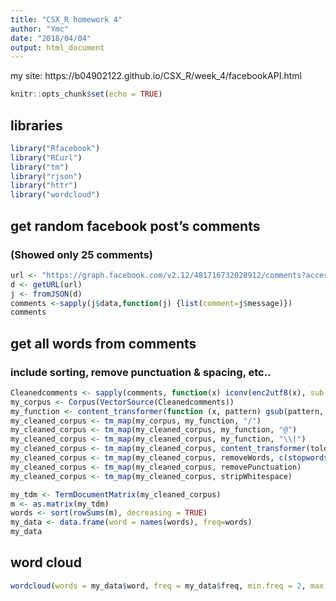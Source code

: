 ```yaml
---
title: "CSX_R homework 4"
author: "Ymc"
date: "2018/04/04"
output: html_document
---
```

my site: https://b04902122.github.io/CSX_R/week_4/facebookAPI.html
  
  ```r
knitr::opts_chunk$set(echo = TRUE)
```

## libraries

```r
library("Rfacebook")
library("RCurl")
library("tm")
library("rjson")
library("httr")
library("wordcloud")
```

## get random facebook post's comments
### (Showed only 25 comments)
```r
url <- "https://graph.facebook.com/v2.12/481716732028912/comments?access_token=EAACEdEose0cBABe81zAzppjKdF1Blxwr4l7sMsB1baz0zWs9pSgumZAfT9nsCDlJxm3ySrmQrjoZA8OT4kjeIhG5pnRDbFkfylqre6LguQHn9RFmuJxJTTrLP4PVr31ZCSvbkKuAvzkpLOToykjtIgslozyZAZA6kw8XTBtdzFneiQpkeFL1xAV0XBO6wRNtKfelToDE1sgZDZD&pretty=0&limit=25&after=NDU4NwZDZD"
d <- getURL(url)
j <- fromJSON(d)
comments <-sapply(j$data,function(j) {list(comment=j$message)})
comments
```
## get all words from comments
### include sorting, remove punctuation & spacing, etc..
```r
Cleanedcomments <- sapply(comments, function(x) iconv(enc2utf8(x), sub = "byte"))
my_corpus <- Corpus(VectorSource(Cleanedcomments))
my_function <- content_transformer(function (x, pattern) gsub(pattern, " ", x))
my_cleaned_corpus <- tm_map(my_corpus, my_function, "/")
my_cleaned_corpus <- tm_map(my_cleaned_corpus, my_function, "@")
my_cleaned_corpus <- tm_map(my_cleaned_corpus, my_function, "\\|")
my_cleaned_corpus <- tm_map(my_cleaned_corpus, content_transformer(tolower))
my_cleaned_corpus <- tm_map(my_cleaned_corpus, removeWords, c(stopwords("english")))
my_cleaned_corpus <- tm_map(my_cleaned_corpus, removePunctuation)
my_cleaned_corpus <- tm_map(my_cleaned_corpus, stripWhitespace)

my_tdm <- TermDocumentMatrix(my_cleaned_corpus)
m <- as.matrix(my_tdm)
words <- sort(rowSums(m), decreasing = TRUE)
my_data <- data.frame(word = names(words), freq=words)
my_data
```
## word cloud
```r
wordcloud(words = my_data$word, freq = my_data$freq, min.freq = 2, max.words = 100, random.order=FALSE, rot.per = 0.35, colors = brewer.pal(8, "Dark2"))
```
